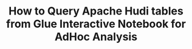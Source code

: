 ---
title: "How to Query Apache Hudi tables from Glue Interactive Notebook for AdHoc Analysis"
last_modified_at: 2024-03-05T16:54:38.964863-07:00
authors:
- name: Soumil Shah
category: blog
image: /assets/images/video_blogs/2024-03-01-How-to-Query-Apache-Hudi-tables-from-Glue-Interactive-Notebook-for-AdHoc-Analysis.png
navigate: "https://www.youtube.com/watch?v=XjCd-R2VLRQ"
tags:
- guide
- beginner
- apache hudi
- aws glue
- aws glue studio notebook
- amazon s3
- apache spark
- pyspark
---